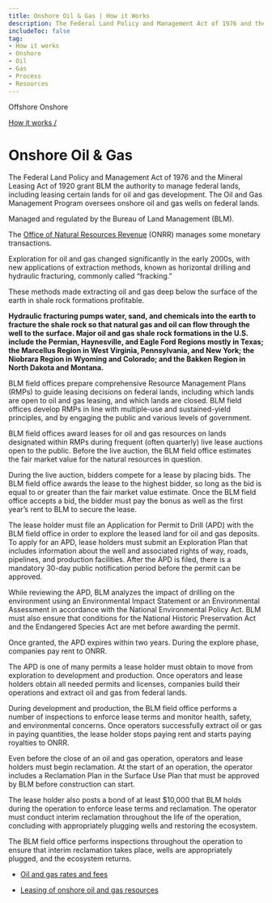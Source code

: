 ```yaml
---
title: Onshore Oil & Gas | How it Works
description: The Federal Land Policy and Management Act of 1976 and the Mineral Leasing Act of 1920 grant BLM the authority to manage federal lands, including leasing certain lands for oil and gas development. The Oil and Gas Management Program oversees onshore oil and gas wells on federal lands.
includeToc: false
tag:
- How it works
- Onshore
- Oil
- Gas
- Process
- Resources
---
```


<PageTabs>
  <PageTab alt={'Navigate to Offshore Oil and Gas'} to={'/how-it-works/offshore-oil-gas/'}>
    Offshore
  </PageTab>
  <PageTab>
    Onshore
  </PageTab>
</PageTabs>
<Box bgcolor='primary.main'>
<Container maxWidth="lg">
<Grid container alignItems='center'>
<Grid item xs={12} sm={8}>
<Box p={3} pl={0}>

[How it works /](/how-it-works/)

# Onshore Oil & Gas

The Federal Land Policy and Management Act of 1976 and the Mineral Leasing Act of 1920 grant BLM the authority to manage federal lands, including leasing certain lands for oil and gas development. The Oil and Gas Management Program oversees onshore oil and gas wells on federal lands.

</Box>
</Grid>
<Grid container xs={12} sm={4} >
<Box p={3} border={4} borderTop={0} borderBottom={0} borderColor='white'>
<Grid container xs={12}>
<Grid item xs={8}>

Managed and regulated by the Bureau of Land Management (BLM).

</Grid>
<Grid item xs={4}>
<Box p={4}><BlmLogoImg></BlmLogoImg></Box>
</Grid>
<Grid item xs={8}>

The [Office of Natural Resources Revenue](http://www.onrr.gov/) (ONRR) manages some monetary transactions.

</Grid>
<Grid item xs={4}>
<Box p={4}><OnrrLogoImg></OnrrLogoImg></Box>
</Grid>
</Grid>
</Box>
</Grid>
</Grid>

</Container>
</Box>

<OnshoreOilGasBackground>

<Grid container spacing={2} alignItems='flex-start'>
<Grid item xs={12} sm={4}>
<Box p={9} m={9}  display={{ xs: 'none', sm: 'block' }}/>
<Box p={8} display={{ xs: 'block', sm: 'none' }}/>
<DidYouKnowCard>

Exploration for oil and gas changed significantly in the early 2000s, with new applications of extraction methods, known as horizontal drilling and hydraulic fracturing, commonly called “fracking.”

<CollapsibleContent>

These methods made extracting oil and gas deep below the surface of the earth in shale rock formations profitable.

**Hydraulic fracturing pumps water, sand, and chemicals into the earth to fracture the shale rock so that natural gas and oil can flow through the well to the surface. Major oil and gas shale rock formations in the U.S. include the Permian, Haynesville, and Eagle Ford Regions mostly in Texas; the Marcellus Region in West Virginia, Pennsylvania, and New York; the Niobrara Region in Wyoming and Colorado; and the Bakken Region in North Dakota and Montana.**

</CollapsibleContent>
</DidYouKnowCard>
</Grid>
<Grid item xs={12} sm={1}>
</Grid>
<Grid item xs={12} sm={7}>
<Box mt={5}>
<ProcessCard step={1} name={'Plan'}>

BLM field offices prepare comprehensive Resource Management Plans (RMPs) to guide leasing decisions on federal lands, including which lands are open to oil and gas leasing, and which lands are closed. BLM field offices develop RMPs in line with multiple-use and sustained-yield principles, and by engaging the public and various levels of government.

</ProcessCard>
<ProcessCard step={2} name={'Lease'}>

BLM field offices award leases for oil and gas resources on lands designated within RMPs during frequent (often quarterly) live lease auctions open to the public. Before the live auction, the BLM field office estimates the <GlossaryTerm>fair market value</GlossaryTerm> for the natural resources in question.

During the live auction, bidders compete for a lease by placing bids. The BLM field office awards the lease to the highest bidder, so long as the bid is equal to or greater than the fair market value estimate. Once the BLM field office accepts a bid, the bidder must pay the <GlossaryTerm>bonus</GlossaryTerm> as well as the first year’s rent to BLM to secure the lease.

</ProcessCard>
<ProcessCard step={3} name={'Explore'}>

The lease holder must file an Application for Permit to Drill (APD) with the BLM field office in order to explore the leased land for oil and gas deposits. To apply for an APD, lease holders must submit an Exploration Plan that includes information about the well and associated rights of way, roads, pipelines, and production facilities. After the APD is filed, there is a mandatory 30-day public notification period before the permit can be approved.

While reviewing the APD, BLM analyzes the impact of drilling on the environment using an <GlossaryTerm>Environmental Impact Statement</GlossaryTerm> or an Environmental Assessment in accordance with the National Environmental Policy Act. BLM must also ensure that conditions for the National Historic Preservation Act and the Endangered Species Act are met before awarding the permit.

Once granted, the APD expires within two years. During the explore phase, companies pay <GlossaryTerm>rent</GlossaryTerm> to ONRR.

</ProcessCard>
<ProcessCard step={4} name={'Develop'}>

The APD is one of many permits a lease holder must obtain to move from exploration to development and production. Once operators and lease holders obtain all needed permits and licenses, companies build their operations and extract oil and gas from federal lands.

During development and production, the BLM field office performs a number of inspections to enforce lease terms and monitor health, safety, and environmental concerns. Once operators successfully extract oil or gas in paying quantities, the lease holder stops paying rent and starts paying <GlossaryTerm>royalties</GlossaryTerm> to ONRR.

</ProcessCard>
<ProcessCard step={5} name={'Decommission and reclaim'}>

Even before the close of an oil and gas operation, operators and lease holders must begin <GlossaryTerm>reclamation</GlossaryTerm>. At the start of an operation, the operator includes a Reclamation Plan in the Surface Use Plan that must be approved by BLM before construction can start.

The lease holder also posts a bond of at least $10,000 that BLM holds during the operation to enforce lease terms and reclamation. The operator must conduct interim reclamation throughout the life of the operation, concluding with appropriately plugging wells and restoring the ecosystem.

The BLM field office performs inspections throughout the operation to ensure that interim reclamation takes place, wells are appropriately plugged, and the ecosystem returns.

</ProcessCard>
<ProcessCard name={'Rates and fees'} defaultExpanded={true}>

- [Oil and gas rates and fees](/how-it-works/revenues/#oil-gas-rates)

</ProcessCard>
<ProcessCard name={'Learn more'} defaultExpanded={true}>

- [Leasing of onshore oil and gas resources](https://www.blm.gov/programs/energy-and-minerals/oil-and-gas/leasing)

</ProcessCard>
</Box>
</Grid>
</Grid>
</OnshoreOilGasBackground>
